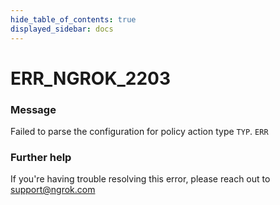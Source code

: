 ```yaml
---
hide_table_of_contents: true
displayed_sidebar: docs
---
```



# ERR_NGROK_2203

### Message
Failed to parse the configuration for policy action type `TYP`.
`ERR`

<ErrorDetails error='err_ngrok_2203' />


### Further help
If you're having trouble resolving this error, please reach out to [support@ngrok.com](mailto:support@ngrok.com?subject=Help%20with%20ERR_NGROK_2203)

